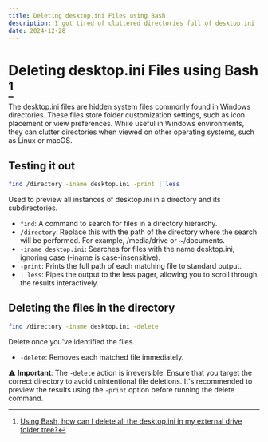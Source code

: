 ```yaml
---
title: Deleting desktop.ini Files using Bash
description: I got tired of cluttered directories full of desktop.ini files from Windows, so I found this simple way to quickly find and delete them using Bash. It’s an easy fix to keep your folders clean and organized.
date: 2024-12-28
---
```


# Deleting desktop.ini Files using Bash [^1]

The desktop.ini files are hidden system files commonly found in Windows directories. These files store folder customization settings, such as icon placement or view preferences. While useful in Windows environments, they can clutter directories when viewed on other operating systems, such as Linux or macOS.

## Testing it out

```bash
find /directory -iname desktop.ini -print | less
```

Used to preview all instances of desktop.ini in a directory and its subdirectories.

- `find`: A command to search for files in a directory hierarchy.
- `/directory`: Replace this with the path of the directory where the search will be performed. For example, /media/drive or ~/documents.
- `-iname desktop.ini`: Searches for files with the name desktop.ini, ignoring case (-iname is case-insensitive).
- `-print`: Prints the full path of each matching file to standard output.
- `| less`: Pipes the output to the less pager, allowing you to scroll through the results interactively.

## Deleting the files in the directory

```bash
find /directory -iname desktop.ini -delete
```

Delete once you've identified the files.

- `-delete`: Removes each matched file immediately.

⚠️ **Important**: The `-delete` action is irreversible. Ensure that you target the correct directory to avoid unintentional file deletions. It's recommended to preview the results using the `-print` option before running the delete command.

[^1]: [Using Bash, how can I delete all the desktop.ini in my external drive folder tree?](https://superuser.com/a/752927)
